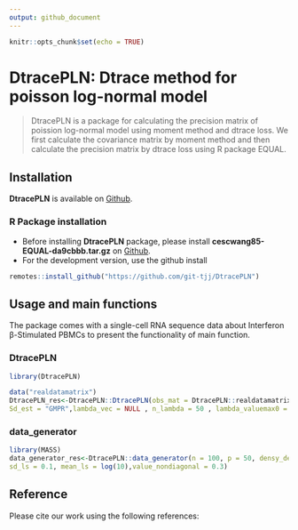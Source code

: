 ---
output: github_document
---

```{r setup, include=FALSE}
knitr::opts_chunk$set(echo = TRUE)
```

# DtracePLN: Dtrace method for poisson log-normal model

> DtracePLN is a package for calculating the precision matrix of poission log-normal model using moment method and dtrace loss. We first calculate the covariance matrix by moment method and then calculate the precision matrix by dtrace loss using R package EQUAL.

## Installation
**DtracePLN** is available on [Github](https://github.com/git-tjj/DtracePLN).

### R Package installation
- Before installing **DtracePLN** package, please install **cescwang85-EQUAL-da9cbbb.tar.gz** on [Github](https://github.com/git-tjj/DtracePLN).
- For the development version, use the github install
```{r package github, eval = FALSE}
remotes::install_github("https://github.com/git-tjj/DtracePLN")
```

## Usage and main functions
The package comes with a single-cell RNA sequence data about Interferon β-Stimulated PBMCs to present the functionality of main function.

### DtracePLN
```{r load DtracePLN, eval = FALSE}
library(DtracePLN)

data("realdatamatrix")
DtracePLN_res<-DtracePLN::DtracePLN(obs_mat = DtracePLN::realdatamatrix,
Sd_est = "GMPR",lambda_vec = NULL , n_lambda = 50 , lambda_valuemax0 = 10)
```

### data_generator
```{r, warning = FALSE}
library(MASS)
data_generator_res<-DtracePLN::data_generator(n = 100, p = 50, densy_degree = 0.05,
sd_ls = 0.1, mean_ls = log(10),value_nondiagonal = 0.3)
```


## Reference

Please cite our work using the following references:
